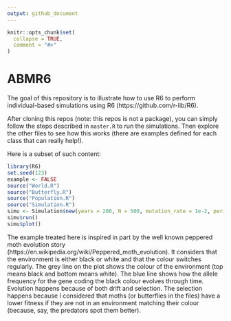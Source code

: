 ```yaml
---
output: github_document
---
```


<!-- README.md is generated from README.Rmd. Please edit that file -->

```r
knitr::opts_chunk$set(
  collapse = TRUE,
  comment = "#>"
)
```

# ABMR6

<!-- badges: start -->
<!-- badges: end -->

The goal of this repository is to illustrate how to use R6 to perform individual-based simulations using R6 (https://github.com/r-lib/R6).

After cloning this repos (note: this repos is not a package), you can simply follow the steps described in `master.R` to run the simulations. Then explore the other files to see how this works (there are examples defined for each class that can really help!).

Here is a subset of such content:
```r
library(R6)
set.seed(123)
example <- FALSE
source("World.R")
source("Butterfly.R")
source("Population.R")
source("Simulation.R")
simu <- Simulation$new(years = 200, N = 500, mutation_rate = 1e-2, period = 50)
simu$run()
simu$plot()
```

The example treated here is inspired in part by the well known peppered moth evolution story (https://en.wikipedia.org/wiki/Peppered_moth_evolution). It considers that the environment is either black or white and that the colour switches regularly. The grey line on the plot shows the colour of the environment (top means black and bottom means white). The blue line shows how the allele frequency for the gene coding the black colour evolves through time. Evolution happens because of both drift and selection. The selection happens because I considered that moths (or butterflies in the files) have a lower fitness if they are not in an environment matching their colour (because, say, the predators spot them better).
